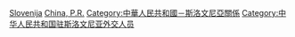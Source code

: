 [[Category:中华人民共和国驻外大使|Slovenija]]
[[Category:駐斯洛文尼亞大使|China, P.R.]]
[[Category:中華人民共和國－斯洛文尼亞關係|Category:中華人民共和國－斯洛文尼亞關係]]
[[Category:中华人民共和国驻斯洛文尼亚外交人员|Category:中华人民共和国驻斯洛文尼亚外交人员]]